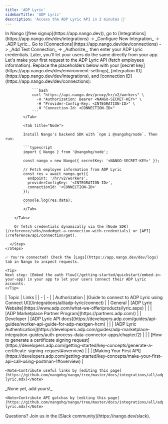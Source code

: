```yaml
---
title: 'ADP Lyric'
sidebarTitle: 'ADP Lyric'
description: 'Access the ADP Lyric API in 2 minutes 💨'
---
```


<Tabs>
  <Tab title="🚀 Quickstart">
    <Steps>
      <Step title="Create an integration">
        In Nango ([free signup](https://app.nango.dev)), go to [Integrations](https://app.nango.dev/dev/integrations) -> _Configure New Integration_ -> _ADP Lyric_.
      </Step>
      <Step title="Authorize ADP Lyric">
        Go to [Connections](https://app.nango.dev/dev/connections) -> _Add Test Connection_ -> _Authorize_, then enter your ADP Lyric credentials. Later, you'll let your users do the same directly from your app.
      </Step>
      <Step title="Call the ADP Lyric API">
        Let's make your first request to the ADP Lyric API (fetch employees information). Replace the placeholders below with your [secret key](https://app.nango.dev/dev/environment-settings), [integration ID](https://app.nango.dev/dev/integrations), and [connection ID](https://app.nango.dev/dev/connections):
        <Tabs>
            <Tab title="cURL">

                ```bash
                curl "https://api.nango.dev/proxy/hr/v2/workers" \
                  -H "Authorization: Bearer <NANGO-SECRET-KEY>" \
                  -H "Provider-Config-Key: <INTEGRATION-ID>" \
                  -H "Connection-Id: <CONNECTION-ID>"
                ```
            </Tab>

            <Tab title="Node">

            Install Nango's backend SDK with `npm i @nangohq/node`. Then run:

            ```typescript
            import { Nango } from '@nangohq/node';

            const nango = new Nango({ secretKey: '<NANGO-SECRET-KEY>' });

            // Fetch employee information from ADP Lyric
            const res = await nango.get({
              endpoint: '/hr/v2/workers',
              providerConfigKey: '<INTEGRATION-ID>',
              connectionId: '<CONNECTION-ID>'
            });

            console.log(res.data);
            ```
            </Tab>

        </Tabs>

        Or fetch credentials dynamically via the [Node SDK](/reference/sdks/node#get-a-connection-with-credentials) or [API](/reference/api/connection/get).

      </Step>
    </Steps>

    ✅ You're connected! Check the [Logs](https://app.nango.dev/dev/logs) tab in Nango to inspect requests.

    <Tip>
    Next step: [Embed the auth flow](/getting-started/quickstart/embed-in-your-app) in your app to let your users connect their ADP Lyric accounts.
    </Tip>
  </Tab>
  <Tab title="🔗 Useful links">
    | Topic | Links | 
    | - | - | 
    | Authorization | [Guide to connect to ADP Lyric using Connect UI](/integrations/all/adp-lyric/connect) |
    | General | [ADP Lyric Website](https://www.adp.com/what-we-offer/products/lyric.aspx) |
    | | [ADP Marketplace Partner Program](https://partners.adp.com/) |
    | Developer | [ADP Lyric API docs](https://developers.adp.com/guides/api-guides/worker-api-guide-for-adp-nextgen-hcm) |
    | | [ADP Lyric Authentication](https://developers.adp.com/guides/adp-marketplace-integration-guides/auth-process-data-connector-apps/chapter/2) |
    | | [How to generate a certificate signing request](https://developers.adp.com/getting-started/key-concepts/generate-a-certificate-signing-request#overview) |
    | | [Making Your First API](https://developers.adp.com/getting-started/key-concepts/make-your-first-api-call-using-postman-1#overview) |

    <Note>Contribute useful links by [editing this page](https://github.com/nangohq/nango/tree/master/docs/integrations/all/adp-lyric.mdx)</Note>
  </Tab>
  <Tab title="🚨 API gotchas">
      _None yet, add yours!_

    <Note>Contribute API gotchas by [editing this page](https://github.com/nangohq/nango/tree/master/docs/integrations/all/adp-lyric.mdx)</Note>
  </Tab>
</Tabs>

<Info>
    Questions? Join us in the [Slack community](https://nango.dev/slack).
</Info>